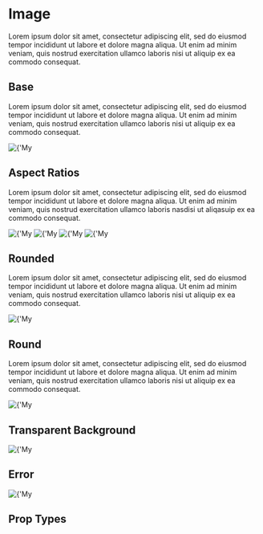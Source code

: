 
<Meta title='Components|Image' component={Image} />

# Image
Lorem ipsum dolor sit amet, consectetur adipiscing elit, sed do eiusmod tempor incididunt ut labore et dolore magna aliqua. Ut enim ad minim veniam, quis nostrud exercitation ullamco laboris nisi ut aliquip ex ea commodo consequat.
 
## Base
Lorem ipsum dolor sit amet, consectetur adipiscing elit, sed do eiusmod tempor incididunt ut labore et dolore magna aliqua. Ut enim ad minim veniam, quis nostrud exercitation ullamco laboris nisi ut aliquip ex ea commodo consequat.

<Preview>
  <Story name='Base'>
    <Image aspect={'1x1'} src={'https://source.unsplash.com/random/1000x1000'} alt={'My Image'} />
  </Story>
</Preview>

## Aspect Ratios
Lorem ipsum dolor sit amet, consectetur adipiscing elit, sed do eiusmod tempor incididunt ut labore et dolore magna aliqua. Ut enim ad minim veniam, quis nostrud exercitation ullamco laboris nasdisi ut aliqasuip ex ea commodo consequat.

<Preview>
  <Story name='7x3'>
    <Image aspect={'16x9'} src={'https://source.unsplash.com/random/1600x900'} alt={'My Image'} />
  </Story>
</Preview>

<Preview>
  <Story name='16x9'>
    <Image aspect={'16x9'} src={'https://source.unsplash.com/random/1600x900'} alt={'My Image'} />
  </Story>
</Preview>

<Preview>
  <Story name='4x3'>
    <Image aspect={'4x3'} src={'https://source.unsplash.com/random/400x300'} alt={'My Image'} />
  </Story>
</Preview>

<Preview>
  <Story name='1x1'>
    <Image aspect={'1x1'} src={'https://source.unsplash.com/random/1000x1000'} alt={'My Image'} />
  </Story>
</Preview>

## Rounded
Lorem ipsum dolor sit amet, consectetur adipiscing elit, sed do eiusmod tempor incididunt ut labore et dolore magna aliqua. Ut enim ad minim veniam, quis nostrud exercitation ullamco laboris nisi ut aliquip ex ea commodo consequat.

<Preview>
  <Story name='Rounded'>
    <Image type={'Rounded'} aspect={'1x1'} src={'https://source.unsplash.com/random/1000x1000'} alt={'My Image'} />
  </Story>
</Preview>

## Round
Lorem ipsum dolor sit amet, consectetur adipiscing elit, sed do eiusmod tempor incididunt ut labore et dolore magna aliqua. Ut enim ad minim veniam, quis nostrud exercitation ullamco laboris nisi ut aliquip ex ea commodo consequat.

<Preview>
  <Story name='Round'>
    <Image type={'Round'} aspect={'1x1'} src={'https://source.unsplash.com/random/1000x1000'} alt={'My Image'} />
  </Story>
</Preview>

## Transparent Background

<Preview>
  <Story name='Transparent'>
    <Image type={'Round'} aspect={'1x1'} src={'noimagehere'} alt={'My Image'} background={false} />
  </Story>
</Preview>

## Error

<Preview>
  <Story name='Error'>
    <Image type={'Round'} aspect={'1x1'} src={null} alt={'My Image'} />
  </Story>
</Preview>

## Prop Types

<Props of={Image} />